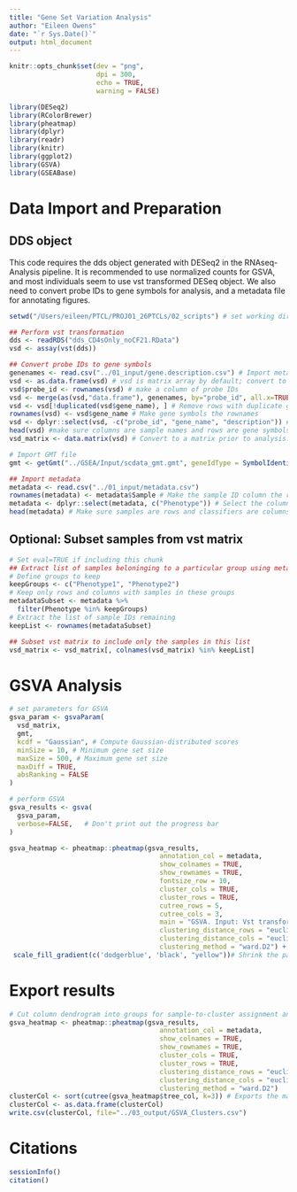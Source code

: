 ```yaml
---
title: "Gene Set Variation Analysis"
author: "Eileen Owens"
date: "`r Sys.Date()`"
output: html_document
---
```


```r
knitr::opts_chunk$set(dev = "png",
                      dpi = 300,
                      echo = TRUE,
                      warning = FALSE)
```


```r
library(DESeq2)
library(RColorBrewer)
library(pheatmap)
library(dplyr)
library(readr)
library(knitr)
library(ggplot2)
library(GSVA)
library(GSEABase)
```

# Data Import and Preparation

## DDS object
This code requires the dds object generated with DESeq2 in the RNAseq-Analysis pipeline. It is recommended to use normalized counts for GSVA, and most individuals seem to use vst transformed DESeq object. We also need to convert probe IDs to gene symbols for analysis, and a metadata file for annotating figures.
```r
setwd("/Users/eileen/PTCL/PROJ01_26PTCLs/02_scripts") # set working directory before importing files

## Perform vst transformation
dds <- readRDS("dds_CD4sOnly_noCF21.RData")
vsd <- assay(vst(dds))

## Convert probe IDs to gene symbols
genenames <- read.csv("../01_input/gene.description.csv") # Import metadata file of gene symbols corresponding to probe IDs.
vsd <- as.data.frame(vsd) # vsd is matrix array by default; convert to data frame for easier manipulation.
vsd$probe_id <- rownames(vsd) # make a column of probe IDs
vsd <- merge(as(vsd,"data.frame"), genenames, by="probe_id", all.x=TRUE) # Adds a column of gene names for the associated probe ID
vsd <- vsd[!duplicated(vsd$gene_name), ] # Remove rows with duplicate gene symbols.
rownames(vsd) <- vsd$gene_name # Make gene symbols the rownames
vsd <- dplyr::select(vsd, -c("probe_id", "gene_name", "description")) # Remove the probe_id, gene_name, and description columns.
head(vsd) #make sure columns are sample names and rows are gene symbols.
vsd_matrix <- data.matrix(vsd) # Convert to a matrix prior to analysis.

# Import GMT file
gmt <- getGmt("../GSEA/Input/scdata_gmt.gmt", geneIdType = SymbolIdentifier())

## Import metadata
metadata <- read.csv("../01_input/metadata.csv")
rownames(metadata) <- metadata$Sample # Make the sample ID column the rownames; change to reflect the name of the column with sample IDs in your metadata file 
metadata <- dplyr::select(metadata, c("Phenotype")) # Select the columns in your metadata file you want annotated on the GSVA heatmap
head(metadata) # Make sure samples are rows and classifiers are columns
```

## Optional: Subset samples from vst matrix
```r
# Set eval=TRUE if including this chunk
## Extract list of samples beloninging to a particular group using metadata
# Define groups to keep 
keepGroups <- c("Phenotype1", "Phenotype2")
# Keep only rows and columns with samples in these groups
metadataSubset <- metadata %>%
  filter(Phenotype %in% keepGroups)
# Extract the list of sample IDs remaining
keepList <- rownames(metadataSubset) 

## Subset vst matrix to include only the samples in this list
vsd_matrix <- vsd_matrix[, colnames(vsd_matrix) %in% keepList] 
```

# GSVA Analysis
```r
# set parameters for GSVA
gsva_param <- gsvaParam(
  vsd_matrix,
  gmt,
  kcdf = "Gaussian", # Compute Gaussian-distributed scores
  minSize = 10, # Minimum gene set size
  maxSize = 500, # Maximum gene set size
  maxDiff = TRUE,
  absRanking = FALSE
)

# perform GSVA
gsva_results <- gsva(
  gsva_param,
  verbose=FALSE,   # Don't print out the progress bar
)

gsva_heatmap <- pheatmap::pheatmap(gsva_results,
                                      annotation_col = metadata,
                                      show_colnames = TRUE,
                                      show_rownames = TRUE,
                                      fontsize_row = 10,
                                      cluster_cols = TRUE, 
                                      cluster_rows = TRUE,
                                      cutree_rows = 5,
                                      cutree_cols = 3,
                                      main = "GSVA. Input: Vst transformed normalized DESeq2 counts, Clustering: Ward, Distance: Euclidean",
                                      clustering_distance_rows = "euclidean",
                                      clustering_distance_cols = "euclidean",
                                      clustering_method = "ward.D2") + 
 scale_fill_gradient(c('dodgerblue', 'black', "yellow"))# Shrink the pathway labels a tad
```


# Export results
```r
# Cut column dendrogram into groups for sample-to-cluster assignment and export as CSV
gsva_heatmap <- pheatmap::pheatmap(gsva_results,
                                      annotation_col = metadata,
                                      show_colnames = TRUE,
                                      show_rownames = TRUE,
                                      cluster_cols = TRUE, 
                                      cluster_rows = TRUE,
                                      clustering_distance_rows = "euclidean",
                                      clustering_distance_cols = "euclidean",
                                      clustering_method = "ward.D2")
clusterCol <- sort(cutree(gsva_heatmap$tree_col, k=3)) # Exports the main 3 clusters by columns (samples)
clusterCol <- as.data.frame(clusterCol)
write.csv(clusterCol, file="../03_output/GSVA_Clusters.csv")
```

# Citations
```r
sessionInfo()
citation()
```
